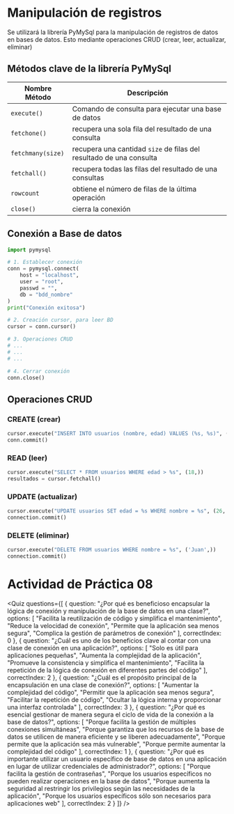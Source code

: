 
# Manipulación de registros
Se utilizará la librería PyMySql para la manipulación de registros de datos en bases de datos. Esto mediante operaciones CRUD (crear, leer, actualizar, eliminar)

## Métodos clave de la librería PyMySql

|Nombre Método|Descripción|
|-|---|
|`execute()`|Comando de consulta para ejecutar una base de datos|
|`fetchone()`|recupera una sola fila del resultado de una consulta|
|`fetchmany(size)`|recupera una cantidad `size` de filas del resultado de una consulta|
|`fetchall()`|recupera todas las filas del resultado de una consultas|
|`rowcount`|obtiene el número de filas de la última operación|
|`close()`|cierra la conexión|

## Conexión a Base de datos

```python
import pymysql

# 1. Establecer conexión
conn = pymysql.connect(
	host = "localhost",
	user = "root",
	passwd = "",
	db = "bdd_nombre"
)
print("Conexión exitosa")

# 2. Creación cursor, para leer BD
cursor = conn.cursor()

# 3. Operaciones CRUD
# ...
# ...
# ...

# 4. Cerrar conexión
conn.close()
```

## Operaciones CRUD

### CREATE (crear)

```python
cursor.execute("INSERT INTO usuarios (nombre, edad) VALUES (%s, %s)", ('Juan', 25))
conn.commit()
```

### READ (leer)

```python
cursor.execute("SELECT * FROM usuarios WHERE edad > %s", (18,))
resultados = cursor.fetchall()
```

### UPDATE (actualizar)

```python
cursor.execute("UPDATE usuarios SET edad = %s WHERE nombre = %s", (26, 'Juan'))
connection.commit()
```

### DELETE (eliminar)

```python
cursor.execute("DELETE FROM usuarios WHERE nombre = %s", ('Juan',))
connection.commit()
```

# Actividad de Práctica 08

<Quiz questions={[
  {
    question: "¿Por qué es beneficioso encapsular la lógica de conexión y manipulación de la base de datos en una clase?",
    options: [
      "Facilita la reutilización de código y simplifica el mantenimiento",
      "Reduce la velocidad de conexión",
      "Permite que la aplicación sea menos segura",
      "Complica la gestión de parámetros de conexión"
    ],
    correctIndex: 0
  },
  {
    question: "¿Cuál es uno de los beneficios clave al contar con una clase de conexión en una aplicación?",
    options: [
      "Solo es útil para aplicaciones pequeñas",
      "Aumenta la complejidad de la aplicación",
      "Promueve la consistencia y simplifica el mantenimiento",
      "Facilita la repetición de la lógica de conexión en diferentes partes del código"
    ],
    correctIndex: 2
  },
  {
    question: "¿Cuál es el propósito principal de la encapsulación en una clase de conexión?",
    options: [
      "Aumentar la complejidad del código",
      "Permitir que la aplicación sea menos segura",
      "Facilitar la repetición de código",
      "Ocultar la lógica interna y proporcionar una interfaz controlada"
    ],
    correctIndex: 3
  },
  {
    question: "¿Por qué es esencial gestionar de manera segura el ciclo de vida de la conexión a la base de datos?",
    options: [
      "Porque facilita la gestión de múltiples conexiones simultáneas",
      "Porque garantiza que los recursos de la base de datos se utilicen de manera eficiente y se liberen adecuadamente",
      "Porque permite que la aplicación sea más vulnerable",
      "Porque permite aumentar la complejidad del código"
    ],
    correctIndex: 1
  },
  {
    question: "¿Por qué es importante utilizar un usuario específico de base de datos en una aplicación en lugar de utilizar credenciales de administrador?",
    options: [
      "Porque facilita la gestión de contraseñas",
      "Porque los usuarios específicos no pueden realizar operaciones en la base de datos",
      "Porque aumenta la seguridad al restringir los privilegios según las necesidades de la aplicación",
      "Porque los usuarios específicos sólo son necesarios para aplicaciones web"
    ],
    correctIndex: 2
  }
]} />